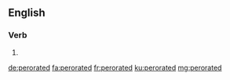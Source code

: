 ==English==

===Verb===
{{head|en|verb form}}

# {{en-past of|perorate}}

[[de:perorated]]
[[fa:perorated]]
[[fr:perorated]]
[[ku:perorated]]
[[mg:perorated]]